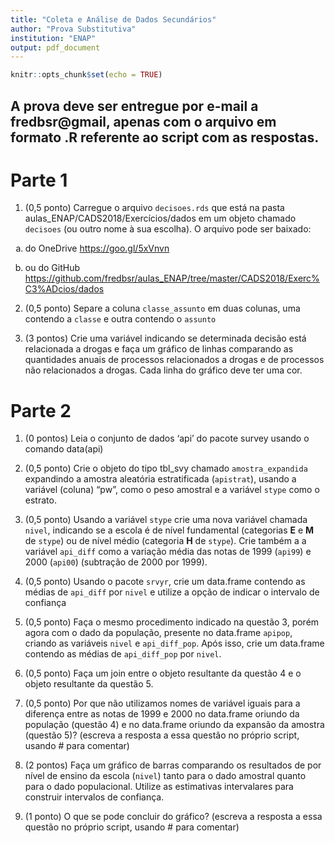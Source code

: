 ```yaml
---
title: "Coleta e Análise de Dados Secundários"
author: "Prova Substitutiva"
institution: "ENAP"
output: pdf_document
---
```


```r
knitr::opts_chunk$set(echo = TRUE)
```

## A prova deve ser entregue por e-mail a fredbsr@gmail, apenas com o arquivo em formato .R referente ao script com as respostas.

# Parte 1 

1. (0,5 ponto) Carregue o arquivo `decisoes.rds` que está na pasta aulas_ENAP/CADS2018/Exercícios/dados em um objeto chamado `decisoes` (ou outro nome à sua escolha). O arquivo pode ser baixado:

  a. do OneDrive <https://goo.gl/5xVnvn> 

  b. ou do GitHub <https://github.com/fredbsr/aulas_ENAP/tree/master/CADS2018/Exerc%C3%ADcios/dados>


2. (0,5 ponto) Separe a coluna `classe_assunto` em duas colunas, uma contendo a `classe` e outra contendo o `assunto`


3. (3 pontos) Crie uma variável indicando se determinada decisão está relacionada a drogas e faça um gráfico de linhas comparando as quantidades anuais de processos relacionados a drogas e de processos não relacionados a drogas. Cada linha do gráfico deve ter uma cor.



# Parte 2


1. (0 pontos) Leia o conjunto de dados 'api' do pacote survey usando o comando data(api)


2. (0,5 ponto) Crie o objeto do tipo tbl_svy chamado `amostra_expandida` expandindo a amostra aleatória estratificada (`apistrat`), usando a variável (coluna) "pw", como o peso amostral e a variável `stype` como o estrato.


3. (0,5 ponto) Usando a variável `stype` crie uma nova variável chamada `nivel`, indicando se a escola é de nível fundamental (categorias **E** e **M** de `stype`)  ou de nível médio (categoria **H** de `stype`). Crie também a a variável `api_diff` como a variação média das notas de 1999 (`api99`) e 2000 (`api00`) (subtração de 2000 por 1999).

4. (0,5 ponto) Usando o pacote `srvyr`, crie um data.frame contendo as médias de `api_diff` por `nivel` e utilize a opção de indicar o intervalo de confiança  

5. (0,5 ponto) Faça o mesmo procedimento indicado na questão 3, porém agora com o dado da população, presente no data.frame `apipop`, criando as variáveis `nivel` e `api_diff_pop`. Após isso, crie um data.frame contendo as médias de `api_diff_pop` por `nivel`. 

6. (0,5 ponto) Faça um join entre o objeto resultante da questão 4 e o objeto resultante da questão 5.

7. (0,5 ponto) Por que não utilizamos nomes de variável iguais para a diferença entre as notas de 1999 e 2000 no data.frame oriundo da população (questão 4) e no data.frame oriundo da expansão da amostra (questão 5)? (escreva a resposta a essa questão no próprio script, usando # para comentar)

8. (2 pontos) Faça um gráfico de barras comparando os resultados de  por nível de ensino da escola (`nivel`) tanto para o dado amostral quanto para o dado populacional. Utilize as estimativas intervalares para construir intervalos de confiança. 

9. (1 ponto) O que se pode concluir do gráfico? (escreva a resposta a essa questão no próprio script, usando # para comentar)

